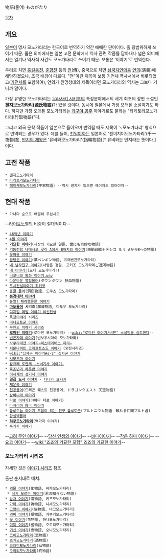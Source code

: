 物語(물어)
ものがたり

[[목차]]

== 개요 ==
[[일본어]] 명사 모노가타리는 한국어로 번역하기 약간 애매한 단어이다. 좀 광범위하게 쓰이기 때문. 좁은 의미에서는 일본 고전 문학에서 역사 관련 작품를 담아내나 넓은 의미에서는 일기나 역사적 사건도 모노가타리로 쓰이기 때문. 보통은 '이야기'로 번역한다.

우리로 치면 [[홍길동전]], [[춘향전]] 등의 [[전]](傳), 중국으로 치면 [[삼국지연의]]등 [[연의]](演義)에 해당하겠으나, 조금 배경이 다르다. "전"이란 제목이 보통 기전체 역사서에서 비롯되었고([[가전체]]를 포함하여), 연의가 원명청대의 제목이라면 모노가타리의 역사는 그보다 기니까 말이다. 

가장 유명한 모노가타리는 [[무라사키 시키부]]의 특정분야에서의 세계 최초의 장편 소설인 '''[[겐지모노가타리]](源氏物語)'''가 있을 것이다. 동시에 일본에서 가장 오래된 소설이기도 하다. 하지만 가장 오래된 모노가타리는 [[카구야 공주]] 이야기로도 불리는 "타케토리모노가타리(竹取物語)"다. 

그리고 외국 문학 작품이 일본으로 들어오며 번역될 때도 제목이 '~모노가타리' 형식으로 번역되는 경우가 있다. 예를 들어, [[천일야화]]는 일본어로 '센이치야모노가타리'(千一夜物語), [[반지의 제왕]]은 '유비와모노가타리'(指輪物語)[* 유비와는 반지라는 뜻이다.]이다.

== 고전 작품 ==
 * [[겐지모노가타리]]
 * [[타케토리모노가타리]]
 * [[헤이케모노가타리]](平家物語) --역시 겐지가 있으면 헤이지도 있어야지--

== 현대 작품 == 
 * 가나다 순으로 배열해 주십시오 
--[[라이트노벨]]의 비중이 절대적이다-- 

 * [[46억년 이야기]]
 * [[4월 이야기]]
 * '''[[기묘한 이야기]]'''(세상의 기묘한 일들, 世にも奇妙な物語)
 * [[루리 A에서 B까지의 이야기|기동전함 나데시코 루리 A에서 B까지의 이야기]](機動戦艦ナデシコ ルリ AからBへの物語)
 * [[꽃마을 이야기]]
 * [[꿈펭귄 이야기]](夢ペンギン物語, 유메벤긴모노가타리)
 * [[내 남자친구 이야기]](사랑은 정말, 고키조 모노가타리ご近所物語)
 * [[내 이야기!]](오네 모노가타리!)
 * [[니코니코 동화 이야기.wav]]
 * [[다운타운 열혈물어]](ダウンタウン 熱血物語)
 * [[도시전설이야기 히키코]]
 * [[동굴 물어]](洞窟物語, 도쿠츠 모노가타리)
 * '''[[동경대학 이야기]]'''
 * [[듀얼! 패러렐룬룬 이야기]]
 * '''[[마도물어]] 시리즈'''(魔導物語, 마도우 모노가타리)
 * [[디지털 데빌 이야기 여신전생]]
 * [[목장이야기]] 시리즈
 * [[미나모토군 이야기]]
 * [[무인도 이야기 시리즈]]
 * '''[[로마인 이야기]]'''(로마진 모노가타리) --[[wiki:"로마인 이야기/비판" 소설임을 실토했다]]--
 * [[빈곤자매 이야기]](빈보우시마이 모노가타리)
 * [[사쿠라대전 이야기~미스테리어스 파리~]]
 * [[서몬나이트 크래프트소드 이야기]] (외전시리즈)
 * [[wiki:"십자군 이야기#s-2" 십자군 이야기]]
 * [[시모츠마 이야기]]
 * [[왈큐레 로만체 -소녀기사 이야기-]]
 * [[육조년과 하룻밤 이야기]]
 * [[이세계의 성기사 이야기]]
 * '''[[일곱 도시 이야기]]''' - [[다나카 요시키]]
 * [[채운국 이야기]]
 * [[천공물어]](드레곤 퀘스트 천공물어, ドラゴンクエスト 天空物語)
 * [[칼바니아 이야기]]
 * [[타로 이야기]](야먀다 타로 이야기)
 * [[타자리아 왕국 이야기]]
 * [[플루토늄 이야기 도움이 되는 친구 플루토군]](プルトニウム物語　頼れる仲間プルト君)
 * [[항설백물어]]
 * '''[[햐쿠모노가타리]]'''(백가지 이야기)
 * [[흑기사 이야기]]

--[[고려 무인 이야기]]--
--[[당신 인생의 이야기]]--
--[[바다이야기]]--
--[[작은 하마 이야기]]--
--[[요코 이야기]]--
--[[wiki:"죠죠의 기묘한 모험" 죠죠의 기묘한 이야기]]--

=== 모노가타리 시리즈 ===
자세한 것은 [[이야기 시리즈]] 참조.

출판 순서대로 배치.

 * [[괴물 이야기]](化物語, 바케모노가타리)
  * [[네가 모르는 이야기]](君の知らない物語)
 * [[상처 이야기]](傷物語, 키즈모노가타리)
 * [[가짜 이야기]](偽物語, 니세모노가타리)
 * [[고양이 이야기]](猫物語, 네코모노가타리)
 * [[괴짜 이야기]](傾物語, 카부키모노가타리)
 * [[꽃 이야기]](花物語, 하나모노가타리)
 * [[미끼 이야기]](囮物語, 오토리모노가타리)
 * [[귀신 이야기]](鬼物語, 오니모노가타리)
 * [[코이모노가타리]](恋物語)
 * [[츠키모노가타리]](憑物語)
 * [[코요미모노가타리]](暦物語)
 * [[오와리모노가타리]](終物語)
